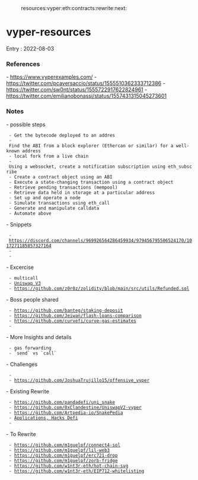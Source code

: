 :resources:vyper:eth:contracts:rewrite:next:

= vyper-resources =

Entry : 2022-08-03

=== References ===
- https://www.vyperexamples.com/ 
- https://twitter.com/pcaversaccio/status/1555510362333712386
- https://twitter.com/sw0nt/status/1555722917622824961
- https://twitter.com/emilianobonassi/status/1557431315045273601

=== Notes ===

- possible steps
  - Get the bytecode deployed to an addres
  - Find the ABI from a block explorer (Ethercan or similar) for a well-known address
  - local fork from a live chain
  - Using a websocket, create a notification subscription using eth_subscribe
  - Create a contract object using an ABI
  - Execute a state-changing transaction using a contract object
  - Retrieve pending transactions (mempool)
  - Retrieve data held in storage at a particular address
  - Set up and operate a node
  - Simulate transactions using eth_call
  - Generate and manipulate calldata
  - Automate above

- Snippets
  - https://discord.com/channels/969926564286459934/979456795506524170/1017271185857327164
  - 
  - 
- Excercise
  - multicall
  - [[https://www.youtube.com/watch?v=vXu5GeLP6A8|Uniswap V3]]
  - https://github.com/z0r0z/zolidity/blob/main/src/utils/Refunded.sol

- Boss people shared
  - https://github.com/banteg/staking-deposit
  - https://github.com/Jeiwan/flash-loans-comparison
  - https://github.com/curvefi/curve-gas-estimates
  - 

- More Insights and details
  - gas forwarding
  - `send` vs `call`

- Challenges
  - {{https://medium.com/superfluid-blog/call-for-participation-an-on-chain-sorting-program-contest-aa4c01e688a|An On-Chain Sorting Program Contest}}
  - https://github.com/JoshuaTrujillo15/offensive_vyper

- Existing Rewrite 
  - https://github.com/pandadefi/uni_snake
  - https://github.com/0xClandestine/UniswapV2-vyper
  - https://github.com/Artpedia-io/SnakePedia
  - [[https://solidity-by-example.org/ |Applications, Hacks Defi]]
  - 

- To Rewrite
  - https://github.com/m1guelpf/connect4-sol
  - https://github.com/m1guelpf/lil-web3
  - https://github.com/m1guelpf/erc721-drop
  - https://github.com/m1guelpf/zorb-fridge
  - https://github.com/w1nt3r-eth/hot-chain-svg
  - https://github.com/w1nt3r-eth/EIP712-whitelisting
  
